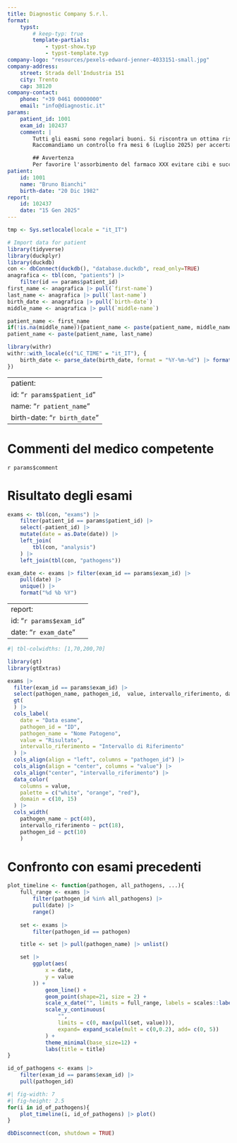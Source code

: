 ```yaml
---
title: Diagnostic Company S.r.l.
format: 
    typst:
        # keep-typ: true
        template-partials: 
            - typst-show.typ
            - typst-template.typ 
company-logo: "resources/pexels-edward-jenner-4033151-small.jpg"
company-address:
    street: Strada dell'Industria 151
    city: Trento
    cap: 38120
company-contact:
    phone: "+39 0461 00000000"
    email: "info@diagnostic.it"
params:
    patient_id: 1001
    exam_id: 102437
    comment: |
        Tutti gli easmi sono regolari buoni. Si riscontra un ottima risposta alla terapia.
        Raccomandiamo un controllo fra mesi 6 (Luglio 2025) per accertare il continuo andamento positivo.

        ## Avvertenza
        Per favorire l'assorbimento del farmaco XXX evitare cibi e succhi contenenti pompelmo.
patient:
    id: 1001
    name: "Bruno Bianchi"
    birth-date: "20 Dic 1982"
report:
    id: 102437
    date: "15 Gen 2025"
---
```


```r
tmp <- Sys.setlocale(locale = "it_IT")

```

<!-- Acquisizione delle informazioni anagrafiche e settaggio dei parametri del template -->
```r
# Import data for patient
library(tidyverse)
library(duckplyr)
library(duckdb)
con <- dbConnect(duckdb(), "database.duckdb", read_only=TRUE)
anagrafica <- tbl(con, "patients") |> 
    filter(id == params$patient_id)
first_name <- anagrafica |> pull(`first-name`)
last_name <- anagrafica |> pull(`last-name`)
birth_date <- anagrafica |> pull(`birth-date`)
middle_name <- anagrafica |> pull(`middle-name`)

patient_name <- first_name
if(!is.na(middle_name)){patient_name <- paste(patient_name, middle_name)}
patient_name <- paste(patient_name, last_name)

library(withr)
withr::with_locale(c("LC_TIME" = "it_IT"), {
    birth_date <- parse_date(birth_date, format = "%Y-%m-%d") |> format("%d %b %Y")
})
```

---
patient: 
    id: "`r params$patient_id`"
    name: "`r patient_name`"
    birth-date: "`r birth_date`"
---

# Commenti del medico competente
<!-- Quì viene inserito il commento del medico competente in formato markdown -->
`r params$comment`

# Risultato degli esami
```r
exams <- tbl(con, "exams") |> 
    filter(patient_id == params$patient_id) |> 
    select(-patient_id) |> 
    mutate(date = as.Date(date)) |> 
    left_join(
        tbl(con, "analysis")
    ) |> 
    left_join(tbl(con, "pathogens"))

exam_date <- exams |> filter(exam_id == params$exam_id) |> 
    pull(date) |> 
    unique() |> 
    format("%d %b %Y") 
```

---
report:
    id: "`r params$exam_id`"
    date: "`r exam_date`"
---

```r
#| tbl-colwidths: [1,70,200,70]

library(gt)
library(gtExtras)

exams |>
  filter(exam_id == params$exam_id) |>
  select(pathogen_name, pathogen_id,  value, intervallo_riferimento, date) |>
  gt(
  ) |>
  cols_label(
    date = "Data esame",
    pathogen_id = "ID",
    pathogen_name = "Nome Patogeno",
    value = "Risultato",
    intervallo_riferimento = "Intervallo di Riferimento"
  ) |>
  cols_align(align = "left", columns = "pathogen_id") |>
  cols_align(align = "center", columns = "value") |>
  cols_align("center", "intervallo_riferimento") |> 
  data_color(
    columns = value,
    palette = c("white", "orange", "red"),
    domain = c(10, 15)
  ) |>
  cols_width(
    pathogen_name ~ pct(40),
    intervallo_riferimento ~ pct(18),
    pathogen_id ~ pct(10)
    )
```


# Confronto con esami precedenti

```r
plot_timeline <- function(pathogen, all_pathogens, ...){
    full_range <- exams |> 
        filter(pathogen_id %in% all_pathogens) |> 
        pull(date) |> 
        range()
    
    set <- exams |> 
        filter(pathogen_id == pathogen) 

    title <- set |> pull(pathogen_name) |> unlist()

    set |> 
        ggplot(aes(
            x = date,
            y = value
        )) + 
            geom_line() +
            geom_point(shape=21, size = 2) +
            scale_x_date("", limits = full_range, labels = scales::label_date_short()) +
            scale_y_continuous(
                "",
                limits = c(0, max(pull(set, value))), 
                expand= expand_scale(mult = c(0,0.2), add= c(0, 5))
            ) +
            theme_minimal(base_size=12) +
            labs(title = title) 
}

id_of_pathogens <- exams |> 
    filter(exam_id == params$exam_id) |> 
    pull(pathogen_id)

```

```r
#| fig-width: 7
#| fig-height: 2.5
for(i in id_of_pathogens){
    plot_timeline(i, id_of_pathogens) |> plot()
}
```

```r
dbDisconnect(con, shutdown = TRUE)
```
